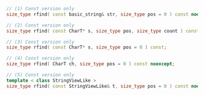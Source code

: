 ```cpp
// (1) Const version only
size_type rfind( const basic_string& str, size_type pos = 0 ) const noexcept;

// (2) Const version only
size_type rfind( const CharT* s, size_type pos, size_type count ) const;

// (3) Const version only
size_type rfind( const CharT* s, size_type pos = 0 ) const;

// (4) Const version only
size_type rfind( CharT ch, size_type pos = 0 ) const noexcept;

// (5) Const version only
template < class StringViewLike >
size_type rfind( const StringViewLike& t, size_type pos = 0 ) const noexcept(/* see below */);
```
